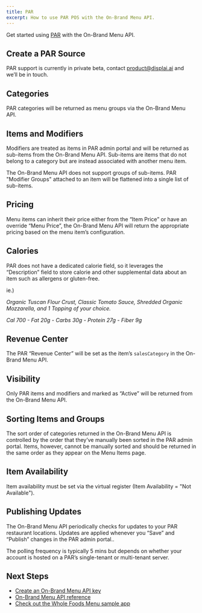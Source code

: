 ```yaml
---
title: PAR
excerpt: How to use PAR POS with the On-Brand Menu API.
---
```


Get started using [PAR](https://partech.com/) with the On-Brand Menu API.

## Create a PAR Source

PAR support is currently in private beta, contact [product@displai.ai](mailto:product@displai.ai) and we’ll be in touch.

## Categories

PAR categories will be returned as menu groups via the On-Brand Menu API. 

## Items and Modifiers

Modifiers are treated as items in PAR admin portal and will be returned as sub-items from the On-Brand Menu API. Sub-items are items that do not belong to a category but are instead associated with another menu item.

<Callout>The On-Brand Menu API does not support groups of sub-items. PAR "Modifier Groups" attached to an item will be flattened into a single list of sub-items.</Callout>

## Pricing
Menu items can inherit their price either from the “Item Price” or have an override “Menu Price”, the On-Brand Menu API will return the appropriate pricing based on the menu item’s configuration.

## Calories

PAR does not have a dedicated calorie field, so it leverages the “Description” field to store calorie and other supplemental data about an item such as allergens or gluten-free.  

ie.) 

*Organic Tuscan Flour Crust, Classic Tomato Sauce, Shredded Organic Mozzarella, and 1 Topping of your choice.* 

*Cal 700 - Fat 20g - Carbs 30g - Protein 27g - Fiber 9g*

## Revenue Center

The PAR “Revenue Center” will be set as the item’s `salesCategory` in the On-Brand Menu API.

## Visibility

Only PAR items and modifiers and marked as “Active” will be returned from the On-Brand Menu API.

## Sorting Items and Groups

The sort order of categories returned in the On-Brand Menu API is controlled by the order that they’ve manually been sorted in the PAR admin portal. Items, however, cannot be manually sorted and should be returned in the same order as they appear on the Menu Items page.

## Item Availability

Item availability must be set via the virtual register (Item Availability = "Not Available").

## Publishing Updates

The On-Brand Menu API periodically checks for updates to your PAR restaurant locations. Updates are applied whenever you “Save” and “Publish” changes in the PAR admin portal.. 

The polling frequency is typically 5 mins but depends on whether your account is hosted on a PAR’s single-tenant or multi-tenant server.

## Next Steps

- [Create an On-Brand Menu API key](/docs/on-brand-menus/api-keys)
- [On-Brand Menu API reference](/docs/on-brand-menus/reference)
- [Check out the Whole Foods Menu sample app](/docs/get-started/sample-apps/whole-foods-menu)
